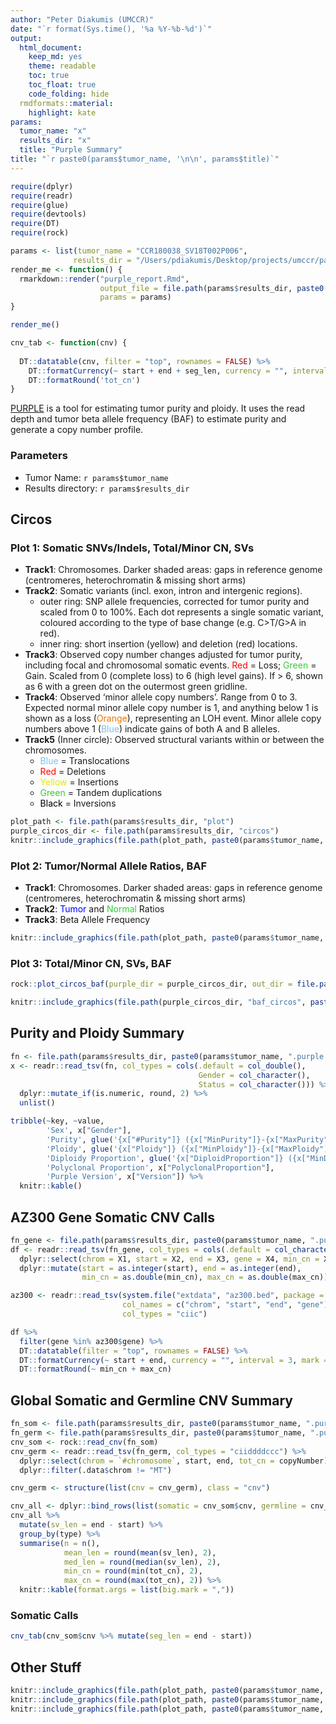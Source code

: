 ```yaml
---
author: "Peter Diakumis (UMCCR)"
date: "`r format(Sys.time(), '%a %Y-%b-%d')`"
output:
  html_document:
    keep_md: yes
    theme: readable
    toc: true
    toc_float: true
    code_folding: hide
  rmdformats::material:
    highlight: kate
params:
  tumor_name: "x"
  results_dir: "x"
  title: "Purple Summary"
title: "`r paste0(params$tumor_name, '\n\n', params$title)`"
---
```


```r
require(dplyr)
require(readr)
require(glue)
require(devtools)
require(DT)
require(rock)
```

```r
params <- list(tumor_name = "CCR180038_SV18T002P006", 
              results_dir = "/Users/pdiakumis/Desktop/projects/umccr/patients/SVP0006/purple/tumor")
render_me <- function() {
  rmarkdown::render("purple_report.Rmd",
                    output_file = file.path(params$results_dir, paste0(params$tumor_name, "_purple_report.html")),
                    params = params)
}

render_me()
```

```r
cnv_tab <- function(cnv) {
  
  DT::datatable(cnv, filter = "top", rownames = FALSE) %>% 
    DT::formatCurrency(~ start + end + seg_len, currency = "", interval = 3, mark = ",", digits = 0) %>% 
    DT::formatRound('tot_cn')
}
```




[PURPLE](https://github.com/hartwigmedical/hmftools/tree/master/purity-ploidy-estimator)
is a tool for estimating tumor purity and ploidy. It uses the read depth and 
tumor beta allele frequency (BAF) to estimate purity and generate a copy number profile.

### Parameters

* Tumor Name: ``r params$tumor_name``
* Results directory: ``r params$results_dir``

## Circos

### Plot 1: Somatic SNVs/Indels, Total/Minor CN, SVs

* __Track1__: Chromosomes. Darker shaded areas: gaps in reference genome 
  (centromeres, heterochromatin & missing short arms)
* __Track2__: Somatic variants (incl. exon, intron and intergenic regions). 
    * outer ring: SNP allele frequencies, corrected for tumor purity and scaled from 0 to 100%.
      Each dot represents a single somatic variant, coloured according to the
      type of base change (e.g. C>T/G>A in red).
    * inner ring: short insertion (yellow) and deletion (red) locations. 
* __Track3__: Observed copy number changes adjusted for tumor purity,
  including focal and chromosomal somatic events. 
  <span style="color:red">Red</span> = Loss; <span style="color:#32CD32">Green</span> = Gain.
  Scaled from 0 (complete loss) to 6 (high level gains). 
  If > 6, shown as 6 with a green dot on the outermost green gridline. 
* __Track4__: Observed 'minor allele copy numbers'. Range from 0 to 3. 
  Expected normal minor allele copy number is 1, and anything below 1 is shown 
  as a loss (<span style="color:#EE7600">Orange</span>), representing an LOH event. 
  Minor allele copy numbers above 1 (<span style="color:#7EC0EE">Blue</span>) indicate gains 
  of both A and B alleles. 
* __Track5__ (Inner circle): Observed structural variants within or between the chromosomes.
    * <span style="color:#7EC0EE">Blue</span> = Translocations
    * <span style="color:red">Red</span> = Deletions 
    * <span style="color:#e6e600">Yellow</span> = Insertions 
    * <span style="color:#32CD32">Green</span> = Tandem duplications 
    * <span style="color:#000000">Black</span> = Inversions

```r
plot_path <- file.path(params$results_dir, "plot") 
purple_circos_dir <- file.path(params$results_dir, "circos")
knitr::include_graphics(file.path(plot_path, paste0(params$tumor_name, ".circos.png")))
```

### Plot 2: Tumor/Normal Allele Ratios, BAF

* __Track1__: Chromosomes. Darker shaded areas: gaps in reference genome 
  (centromeres, heterochromatin & missing short arms)
* __Track2__: <span style="color:blue">Tumor</span> and <span style="color:#32CD32">Normal</span> Ratios
* __Track3__: <span style="#EE7600">Beta Allele Frequency</span>


```r
knitr::include_graphics(file.path(plot_path, paste0(params$tumor_name, ".input.png")))
```

### Plot 3: Total/Minor CN, SVs, BAF

```r
rock::plot_circos_baf(purple_dir = purple_circos_dir, out_dir = file.path(purple_circos_dir, "baf_circos"), tumor_name = params$tumor_name)
```

```r
knitr::include_graphics(file.path(purple_circos_dir, "baf_circos", paste0(params$tumor_name, "_circos_baf.png")))
```

## Purity and Ploidy Summary

```r
fn <- file.path(params$results_dir, paste0(params$tumor_name, ".purple.purity"))
x <- readr::read_tsv(fn, col_types = cols(.default = col_double(), 
                                          Gender = col_character(), 
                                          Status = col_character())) %>%
  dplyr::mutate_if(is.numeric, round, 2) %>%
  unlist()

tribble(~key, ~value,
        'Sex', x["Gender"],
        'Purity', glue('{x["#Purity"]} ({x["MinPurity"]}-{x["MaxPurity"]})'),
        'Ploidy', glue('{x["Ploidy"]} ({x["MinPloidy"]}-{x["MaxPloidy"]})'),
        'Diploidy Proportion', glue('{x["DiploidProportion"]} ({x["MinDiploidProportion"]}-{x["MaxDiploidProportion"]})'),
        'Polyclonal Proportion', x["PolyclonalProportion"],
        'Purple Version', x["Version"]) %>% 
  knitr::kable()
```

## AZ300 Gene Somatic CNV Calls

```r
fn_gene <- file.path(params$results_dir, paste0(params$tumor_name, ".purple.gene.cnv"))
df <- readr::read_tsv(fn_gene, col_types = cols(.default = col_character()), skip = 1, col_names = FALSE) %>% 
  dplyr::select(chrom = X1, start = X2, end = X3, gene = X4, min_cn = X5, max_cn = X6) %>% 
  dplyr::mutate(start = as.integer(start), end = as.integer(end),
                min_cn = as.double(min_cn), max_cn = as.double(max_cn))

az300 <- readr::read_tsv(system.file("extdata", "az300.bed", package = "pebbles"), 
                         col_names = c("chrom", "start", "end", "gene"),
                         col_types = "ciic")

df %>% 
  filter(gene %in% az300$gene) %>% 
  DT::datatable(filter = "top", rownames = FALSE) %>% 
  DT::formatCurrency(~ start + end, currency = "", interval = 3, mark = ",", digits = 0) %>% 
  DT::formatRound(~ min_cn + max_cn)
```


## Global Somatic and Germline CNV Summary

```r
fn_som <- file.path(params$results_dir, paste0(params$tumor_name, ".purple.cnv"))
fn_germ <- file.path(params$results_dir, paste0(params$tumor_name, ".purple.germline.cnv"))
cnv_som <- rock::read_cnv(fn_som)
cnv_germ <- readr::read_tsv(fn_germ, col_types = "ciiddddccc") %>%
  dplyr::select(chrom = `#chromosome`, start, end, tot_cn = copyNumber) %>% 
  dplyr::filter(.data$chrom != "MT")

cnv_germ <- structure(list(cnv = cnv_germ), class = "cnv")

cnv_all <- dplyr::bind_rows(list(somatic = cnv_som$cnv, germline = cnv_germ$cnv), .id = "type")
cnv_all %>% 
  mutate(sv_len = end - start) %>% 
  group_by(type) %>% 
  summarise(n = n(),
            mean_len = round(mean(sv_len), 2),
            med_len = round(median(sv_len), 2),
            min_cn = round(min(tot_cn), 2),
            max_cn = round(max(tot_cn), 2)) %>% 
  knitr::kable(format.args = list(big.mark = ","))
```

### Somatic Calls

```r
cnv_tab(cnv_som$cnv %>% mutate(seg_len = end - start))
```

## Other Stuff

```r
knitr::include_graphics(file.path(plot_path, paste0(params$tumor_name, ".copyNumber.png")))
knitr::include_graphics(file.path(plot_path, paste0(params$tumor_name, ".minor_allele.png")))
knitr::include_graphics(file.path(plot_path, paste0(params$tumor_name, ".variant.png")))
```
